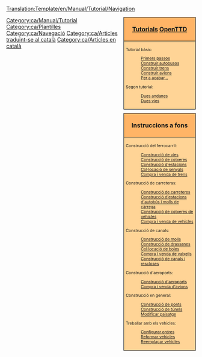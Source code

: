<noinclude>[[Translation:Template/en/Manual/Tutorial/Navigation]]</noinclude><noinclude></noinclude>
<!--
NOTA:
Els aqüeductes han d’anar per davall dels 'ponts' (amb un enllaç des de les rescloses als canals), ja que els aqüeductes són de fet, ponts, però per als barcos.
Possibles futurs tutorials sense fer en llista:
-Multiestacions
--><div style="float:right; padding-left:12px; background:none;">
<div style="width:180px; border:1px solid #000000; background:#ffb466; padding:5px; -moz-border-radius-topleft:5px; -moz-border-radius-topright:5px; font-size: 12pt;">
<center><strong><font size="3">[[ca/Manual/Tutorial/Tutorial|Tutorials]] [[ca/Manual/Main Page|OpenTTD]]</font></strong></center>
</div>
<div style="width:180px;  border:1px solid black; border-top-width: 0px; background:#ffd496; padding:5px; font-size: 8pt;">
<span style="font-weight:bold;">

Tutorial bàsic:
:[[ca/Manual/Tutorial/Tutorial|Primers passos]]
:[[ca/Manual/Tutorial/Autobusos|<span style="font-weight:normal;">Construir autobusos</span>]]
:[[ca/Manual/Tutorial/Trens|<span style="font-weight:normal;">Construir trens</span>]]
:[[ca/Manual/Tutorial/Avions|<span style="font-weight:normal;">Construir avions</span>]]
:[[ca/Manual/Tutorial/Final|<span style="font-weight:normal;">Per a acabar...</span>]]
Segon tutorial:
:[[ca/Manual/Tutorial/Dues andanes|<span style="font-weight:normal;">Dues andanes</span>]]
:[[ca/Manual/Tutorial/Dues vies|<span style="font-weight:normal;">Dues vies</span>]]
</span>
</div>

<div style="width:180px; border:1px solid #000000; background:#ffb466; padding:5px; font-size: 12pt; margin-top: 10px;">
<center><strong><font size="3">Instruccions a fons</font></strong></center>
</div>
<div style="width:180px;  border:1px solid black; border-top-width: 0px; background:#ffd496; padding:5px; -moz-border-radius-bottomleft:5px; -moz-border-radius-bottomright:8px; font-size: 8pt;">
<span style="font-weight:bold;">

Construcció del ferrocarril:
:[[ca/Manual/Construir vies|Construcció de vies]]
:[[ca/Construcció de cotxeres|Construcció de cotxeres]]
:[[ca/Construcció d'estacions de tren|Construcció d'estacions]]
:[[ca/Col·locació de senyals|Col·locació de senyals]]
:[[ca/Manual/Compra de trens|Compra i venda de trens]]

Construcció de carreteras:
:[[ca/Manual/Construcció de carreteres|Construcció de carreteres]]
:[[ca/Construcció d'estacions d'autobús i molls de càrrega|Construcció d'estacions d'autobús i molls de càrrega]]
:[[ca/Construcció de cotxeres de vehicles|Construcció de cotxeres de vehicles]]
:[[ca/Manual/Compra de vehicles|Compra i venda de vehicles]]

Construcció de canals:
:[[ca/Construcció de molls|Construcció de molls]]
:[[ca/Construcció de drassanes|Construcció de drassanes]]
:[[ca/Col·locació de boies|Col·locació de boies]]
:[[ca/Manual/Compra de vaixells|Compra i venda de vaixells]]
:[[ca/Construcció de canals|Construcció de canals i rescloses]]

Construcció d'aeroports:
:[[ca/Manual/Construcció d'aeroports|Construcció d'aeroports]]
:[[ca/Manual/Compra d'avions|Compra i venda d'avions]]

Construcció en general:
:[[ca/Construcció de ponts|Construcció de ponts]]
:[[ca/Manual/Túnels|Construcció de túnels]]
:[[ca/Manual/Paisatge|Modificar paisatge]]

Treballar amb els vehicles:
:[[ca/Configurar ordres|Configurar ordres]]
:[[ca/Reformar vehicles|Reformar vehicles]]
:[[ca/Reemplaçar vehicles|Reemplaçar vehicles]]

</span>
</div>
</div><includeonly>[[Category:ca/Manual/Tutorial]]</includeonly><noinclude>
[[Category:ca/Plantilles]][[Category:ca/Navegació]][[Category:ca/Articles traduint-se al català]][[Category:ca/Articles en català]]
</noinclude>